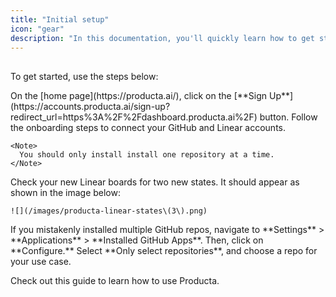 ```yaml
---
title: "Initial setup"
icon: "gear"
description: "In this documentation, you'll quickly learn how to get started with Producta."
---
```


##

To get started, use the steps below:

<Steps>
  <Step title="Step 1:  Sign up for a Producta account">
    On the [home page](https://producta.ai/), click on the [**Sign Up**](https://accounts.producta.ai/sign-up?redirect_url=https%3A%2F%2Fdashboard.producta.ai%2F) button.
  </Step>

  <Step title="Step 2: Follow onboarding steps">
    Follow the onboarding steps to connect your GitHub and Linear accounts.

    <Note>
      You should only install install one repository at a time.
    </Note>
  </Step>

  <Step title="Step 3: Check Linear board">
    Check your new Linear boards for two new states. It should appear as shown in the image below:

    ![](/images/producta-linear-states\(3\).png)
  </Step>
</Steps>

<Tip>
  If you mistakenly installed multiple GitHub repos, navigate to **Settings** > **Applications** > **Installed GitHub Apps**. Then, click on **Configure.** Select **Only select repositories**, and choose a repo for your use case.
</Tip>

Check out this guide to learn how to use Producta.